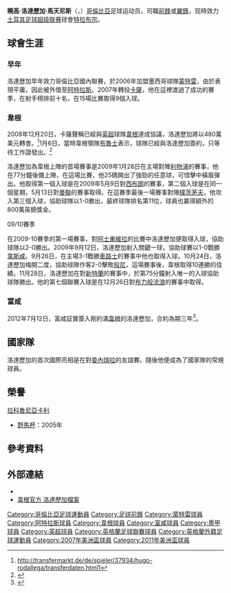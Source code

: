 {{noteta
|G1=uefa
|G2=laliga
|G3=英超
|G4=FAcup
|T=zh-hans:乌戈·洛达列加;zh-hk:曉高·洛達歷加;zh-tw:曉高·洛達歷加;
|1=zh-hans:洛达列加;zh-hk:洛達歷加;zh-tw:洛達歷加;
}}

{{Infobox football biography
| name           = 曉高·洛達歷加<br />''Hugo Rodallega''
| image          = Hugo Rodallega, Fulham FC (15389940727).jpg
| image_size     = 200
| caption             = 
| fullname       = Hugo Andrés Rodallega Camacho<ref name=BDFutbol>{{cite web |title=Rodallega: Hugo Andrés Rodallega Camacho |url=http://www.bdfutbol.com/en/j/j95240.html |publisher=BDFutbol |accessdate=9 May 2016 |archive-date=2019-02-25 |archive-url=https://web.archive.org/web/20190225223527/https://www.bdfutbol.com/en/j/j95240.html |dead-url=no }}</ref>
| dateofbirth         = {{birth date and age|1985|7|25|df=y}}
| cityofbirth         = [[考卡山谷省|考卡山谷省]]
| countryofbirth      = [[哥倫比亞|哥倫比亞]]
| height              = {{height|m=1.80}}
| position            = [[前锋_(足球)|前鋒]]
| currentclub    = [[特拉布宗体育|特拉布宗]]
| clubnumber     = 7
| youthyears1         = 2002-2004
| youthclubs1         = {{tsl|en|Boca Juniors de Cali||卡利博卡青年}}
| years1              = 2004-2005
| clubs1              = [[昆迪奧體育會|昆迪奧]]
| caps1               = 43
| goals1              = 20
| years2              = 2005
| clubs2              = [[卡利體育會|卡利]]
| caps2               = 26
| goals2              = 12
| years3              = 2006-2007
| clubs3              = [[蒙特雷足球俱乐部|蒙特雷]]
| caps3               = 29
| goals3              = 4
| years4              = 2006
| clubs4              = → [[阿特拉斯足球俱乐部|阿特拉斯]] (借用)
| caps4               = 17
| goals4              = 5
| years5              = 2007-2009
| clubs5              = [[内卡哈俱乐部|内卡哈]]
| caps5               = 53
| goals5              = 25
| years6              = 2009-2012
| clubs6              = [[威根竞技足球俱乐部|韋根]]
| caps6               = 110
| goals6              = 24
| years7         = 2012–2015
| clubs7         = [[富勒姆足球俱乐部|富勒姆]]
| caps7          = 75
| goals7         = 15
| years8         = 2015–2017
| clubs8         = [[阿卡沙體育會|阿卡沙]]
| caps8          = 51
| goals8         = 23
| years9         = 2017–
| clubs9         = [[特拉布宗体育|特拉布宗]]
| caps9          = 62
| goals9         = 23
| totalcaps           = 
| totalgoals          = 
| nationalyears1 = 2005
| nationalteam1  = {{link-en|哥倫比亞U20|Colombia national under-20 football team}}
| nationalcaps1  = 12
| nationalgoals1 = 12
| nationalyears2 = 2005–2011
| nationalteam2  = [[哥倫比亞國家足球隊|哥倫比亞]]
| nationalcaps2  = 43
| nationalgoals2 = 8
| medaltemplates      = 
| club-update         = 2019年3月4日 05:40 (UTC)
| nationalteam-update = 2015年3月26日 05:40 (UTC)
}}

'''曉高·洛達歷加·馬天尼斯'''（{{lang-es|'''Hugo Rodallega Martínez'''}}，{{bd|1985年|7月25日|catIDx=Rodallega, Hugo}}）[[哥倫比亞|哥倫比亞]]足球运动员，司職[[前锋_(足球)|前鋒]]或[[翼鋒|翼鋒]]，现時效力[[土耳其足球超级联赛|土耳其足球超级联赛]]球會[[特拉布宗体育|特拉布宗]]。

== 球會生涯 ==
=== 早年 ===
洛達歷加早年效力哥倫比亞國內聯賽，於2006年加盟墨西哥球隊[[蒙特雷足球俱乐部|蒙特雷]]，由於表現平庸，因此被外借至[[阿特拉斯足球俱乐部|阿特拉斯]]。2007年轉投[[内卡哈俱乐部|卡薩]]，他在這裡渡過了成功的賽季，在射手榜排前十名，在15場比賽取得9個入球。 

=== 韋根 ===
2008年12月20日，卡薩聲稱已經與[[英超|英超]]球隊[[威根竞技足球俱乐部|韋根]]達成協議，洛達歷加將以480萬美元轉會。<ref>http://transfermarkt.de/de/spieler/37934/hugo-rodallega/transferdaten.html1{{dead link|date=2018年3月 |bot=InternetArchiveBot |fix-attempted=yes }}</ref>1月6日，當時韋根領隊[[斯蒂夫·布鲁斯|布魯士]]表示，球隊已經與洛達歷加簽約，只等待工作證發出。<ref>{{Cite web |url=http://www.skysports.com/story/0,19528,11682_4757093,00.html |title=存档副本 |accessdate=2009-12-30 |archive-date=2010-01-23 |archive-url=https://web.archive.org/web/20100123134619/http://www.skysports.com/story/0,19528,11682_4757093,00.html |dead-url=no }}</ref>

洛達歷加為韋根上陣的首場賽事是2009年1月28日在主場對陣[[利物浦足球俱乐部|利物浦]]的賽事，他在77分鐘後備上陣，在這場比賽，他25碼開出了強勁的任意球，可惜擊中橫眉彈出。他取得第一個入球是在2009年5月9日對[[西布朗|西布朗]]的賽事，第二個入球是在同一個星期，5月13日對[[曼聯|曼聯]]的賽事取得。在這賽季最後一場賽事對陣[[樸茨茅夫|樸茨茅夫]]，他攻入第三個入球，協助球隊以1-0勝出，最終球隊排名第11位，球員也赢得額外的800萬英鎊獎金。

;09/10賽季
在2009-10賽季的第一場賽事，對[[阿士東維拉|阿士東維拉]]的比賽中洛達歷加便取得入球，協助球隊以2-0勝出。2009年9月12日，洛達歷加射入關鍵一球，協助球賽以1-0戰勝[[韋斯咸|韋斯咸]]。9月26日，在主場3-1戰勝[[車路士|車路士]]的賽事中他也取得入球。10月24日，洛達歷加梅開二度，協助球隊作客2-0擊敗[[般尼|般尼]]，這場賽事後，韋根取得10連勝的佳績。11月28日，洛達歷加在對[[新特蘭|新特蘭]]的賽事中，於第75分鐘射入唯一的入球協助球隊勝出。他的第七個聯賽入球是在12月26日對[[布力般流浪|布力般流浪]]的賽事中取得。

=== 富咸 ===
2012年7月12日，富咸証實簽入剛約滿[[韋根|韋根]]的洛達歷加，合約為期三年<ref>{{cite news |language=en |url=http://www.bbc.com/sport/0/football/18821533 |title=Hugo Rodallega joins Fulham on free transfer from Wigan |publisher=''[[BBC_Sport|BBC Sport]]'' |date=2012-07-12 |accessdate=2015-03-26 |archive-date=2015-04-24 |archive-url=https://web.archive.org/web/20150424164624/http://www.bbc.com/sport/0/football/18821533 |dead-url=no }}</ref>。
== 國家隊 ==
洛達歷加的首次國際亮相是在對[[委內瑞拉國家足球隊|委內瑞拉]]的友誼賽。隨後他便成為了國家隊的常規球員。

== 榮譽 ==
;[[卡利體育會|拉科魯尼亞卡利]]
* [[哥倫比亞足球甲級聯賽|野馬杯]]：2005年

== 參考資料 ==
{{reflist}}

== 外部連結 ==
{{Commonscat|Hugo Rodallega}}
* {{soccerbase|46558|曉高·洛達歷加}}
* [https://web.archive.org/web/20100107022945/http://www.wiganlatics.co.uk/page/ProfilesDetail/0,,10429~46345,00.html 韋根官方 洛達歷加檔案]

{{DEFAULTSORT:Rodallega, Hugo}}
[[Category:哥倫比亞足球運動員|Category:哥倫比亞足球運動員]]
[[Category:足球前鋒|Category:足球前鋒]]
[[Category:蒙特雷球員|Category:蒙特雷球員]]
[[Category:阿特拉斯球員|Category:阿特拉斯球員]]
[[Category:韋根球員|Category:韋根球員]]
[[Category:富咸球員|Category:富咸球員]]
[[Category:墨甲球員|Category:墨甲球員]]
[[Category:英超球員|Category:英超球員]]
[[Category:英格蘭足球聯賽球員|Category:英格蘭足球聯賽球員]]
[[Category:英格蘭外籍足球運動員|Category:英格蘭外籍足球運動員]]
[[Category:2007年美洲盃球員|Category:2007年美洲盃球員]]
[[Category:2011年美洲盃球員|Category:2011年美洲盃球員]]